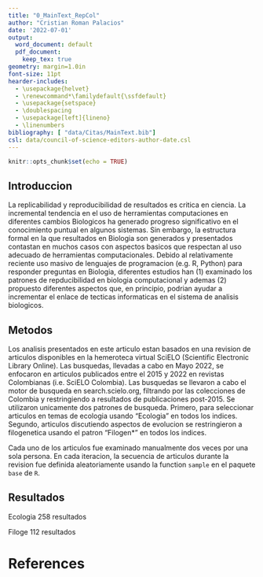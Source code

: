 ```yaml
---
title: "0_MainText_RepCol"
author: "Cristian Roman Palacios"
date: '2022-07-01'
output: 
  word_document: default
  pdf_document:
    keep_tex: true
geometry: margin=1.0in
font-size: 11pt
hearder-includes:
  - \usepackage{helvet}
  - \renewcommand*\familydefault{\ssfdefault}
  - \usepackage{setspace}
  - \doublespacing
  - \usepackage[left]{lineno}
  - \linenumbers
bibliography: [ "data/Citas/MainText.bib"]
csl: data/council-of-science-editors-author-date.csl
---
```


```r
knitr::opts_chunk$set(echo = TRUE)
```

## Introduccion

La replicabilidad y reproducibilidad de resultados es critica en ciencia. La incremental tendencia en el uso de herramientas computaciones en diferentes cambios Biologicos ha generado progreso significativo en el conocimiento puntual en algunos sistemas. Sin embargo, la estructura formal en la que resultados en Biologia son generados y presentados contastan en muchos casos con aspectos basicos que respectan al uso adecuado de herramientas computacionales. Debido al relativamente reciente uso masivo de lenguajes de programacion (e.g. R, Python) para responder preguntas en Biologia, diferentes estudios han (1) examinado los patrones de repducibilidad en biologia computacional y ademas (2) propuesto diferentes aspectos que, en principio, podrian ayudar a incrementar el enlace de tecticas informaticas en el sistema de analisis biologicos.

## Metodos

Los analisis presentados en este articulo estan basados en una revision de articulos disponibles en la hemeroteca virtual SciELO (Scientific Electronic Library Online). Las busquedas, llevadas a cabo en Mayo 2022, se enfocaron en articulos publicados entre el 2015 y 2022 en revistas Colombianas (i.e. SciELO Colombia). Las busquedas se llevaron a cabo el motor de busqueda en search.scielo.org, filtrando por las colecciones de Colombia y restringiendo a resultados de publicaciones post-2015. Se utilizaron unicamente dos patrones de busqueda. Primero, para seleccionar articulos en temas de ecologia usando "Ecologia" en todos los indices. Segundo, articulos discutiendo aspectos de evolucion se restringieron a filogenetica usando el patron "Filogen\*" en todos los indices.

Cada uno de los articulos fue examinado manualmente dos veces por una sola persona. En cada iteracion, la secuencia de articulos durante la revision fue definida aleatoriamente usando la function `sample` en el paquete `base` de `R`.

## Resultados

Ecologia 258 resultados

Filoge 112 resultados

# References

